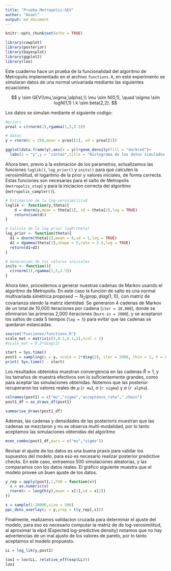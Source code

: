 ```yaml
---
title: "Prueba_Metropolis-GEV"
author: "Asael"
output: md_document
---
```


```r
knitr::opts_chunk$set(echo = TRUE)
```

```r
library(cowplot)
library(posterior)
library(bayesplot)
library(ggplot2)
library(loo)
```


Este cuaderno hace un prueba de la funcionalidad del algoritmo de Metropolis implementado en el archivo `functions.R`, en este experimento se simularan datos de una normal univariada mediante las siguientes ecuaciones

$$
y  \sim GEV(\mu,\sigma,\alpha),\\
\mu \sim N(0,1), \quad \sigma \sim logN(1,1) \ k \sim beta(2,2).
$$

Los datos se simulan mediante el siguiente codigo:

```r
#priors
preal = c(rnorm(1),rgamma(1,5,2.5))

# datos
y = rnorm(n = 250,mean = preal[1], sd = preal[2])

ggplot(data.frame(y),aes(x = y))+geom_density(fill = "darkred")+
  labs(x = "y",y = "conteo",title = "Histograma de los datos simulados y")
```

Ahora bien, previo a la estimacion de los parametros, actualizamos las funciones `loglik()`, `log_prior()` y `inits()` para que calculen la verosimilitud, el logaritmo de la prior y valores iniciales, de forma correcta. Estas funciones son necesarias para el salto de Metropolis (`metropolis_step`) y para la iniciacion correcta del algoritmo (`metropolis_sampler()`). 


```r
# Estimacion de la log-verosimilitud
loglik <- function(y,theta){
    d = dnorm(y,mean = theta[1], sd = theta[2],log = TRUE)
    return(sum(d))
}

# Calculo de la log prior logP(theta)
log_prior <- function(theta){
  d1 = dnorm(theta[1],mean = 0,sd = 1,log = TRUE)
  d2 = dgamma(theta[2],shape = 5,rate = 2.5,log = TRUE)
  return(d1+d2)
}

# Generacion de los valores iniciales
inits <- function(){
  c(rnorm(1),rgamma(1,5,2.5))
}
```


Ahora bien, procedemos a generar nuestras cadenas de Markov usando el algoritmo de Metropolis. En este caso la función de salto es una normal multivariada simétrica $proposed \sim N_2(prop,diag(1,1))$, con matriz de covarianza siendo la matriz identidad. Se generaron 4 cadenas de Markov de un total de 10,000 iteraciones por cadena (`iter = 10,000`), donde se eliminaron las primeras 2,000 iteraciones (`burn-in = 2000`), y se aceptaron los saltos de cada 5 tiempos (`lag = 5`) para evitar que las cadenas se quedaran estancadas.

```r
source("Funciones/functions.R")
scale_mat = matrix(c(5,0.1,0.1,2),ncol = 2)
#scale_mat = 0.5*diag(2)

start = Sys.time()
post1 = sampling(y = y, scale = 2*diag(2), iter = 2000, thin = 1, h = 0.001, MALA = TRUE)
print( Sys.time() - start)
```

Los resultados obtenidos muestran convergencia en las cadenas $\hat R \approx 1$, y los tamaños de muestra efectivos son lo suficientemente grandes, como para aceptar las simulaciones obtenidas. Notemos que las posterior recuperaron los valores reales de $\mu$ (`r mu`), $\sigma$ (`r sigma`) y $\alpha$ (`r alpha`).

```r
colnames(post1) = c("mu","sigma","acceptence_rate",".chain")
post1_df = as_draws_df(post1)

summarise_draws(post1_df)
```


Ademas, las cadenas y densidades de las posterioris muestran que las cadenas se mezclaron y no se observa multi-modalidad, por lo tanto aceptamos las simulaciones obtenidas del algoritmo

```r
mcmc_combo(post1_df,pars = c("mu","sigma"))
```

Revisar el ajuste de los datos es una buena praxis para validar los supuestos del modelo, para eso es necesario realizar posterior predictive checks. En este caso, extraemos 500 simulaciones aleatorias, y las comparamos con los datos reales. El gráfico siguiente muestra que el modelo provee un buen ajuste de los datos.

```r
y_rep = apply(post1,1,FUN = function(x){
  x = as.numeric(x)
  rnorm(n = length(y),mean = x[1],sd = x[2])
})

s = sample(1:20000,size = 500)
ppc_dens_overlay(y = y,yrep = t(y_rep[,s]))
```

Finalmente, realizamos validacion cruzada para determinar el ajuste del modelo, para eso es necesario computar la matriz de de log-verosimilitud, al aproximar la elpd (Expected log-predictive density) notamos que no hay advertencias de un mal ajusto de los valores de pareto, por lo tanto aceptamos el modelo propuesto.

```r
LL = log_lik(y,post1)

loo1 = loo(LL, relative_eff(exp(LL)))
loo1
```
